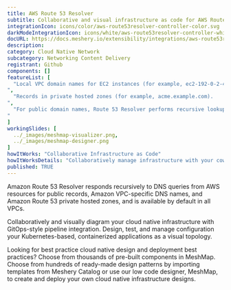 ```yaml
---
title: AWS Route 53 Resolver
subtitle: Collaborative and visual infrastructure as code for AWS Route 53 Resolver
integrationIcon: icons/color/aws-route53resolver-controller-color.svg
darkModeIntegrationIcon: icons/white/aws-route53resolver-controller-white.svg
docURL: https://docs.meshery.io/extensibility/integrations/aws-route53resolver-controller
description: 
category: Cloud Native Network
subcategory: Networking Content Delivery
registrant: Github
components: []
featureList: [
  "Local VPC domain names for EC2 instances (for example, ec2-192-0-2-44.compute-1.amazonaws.com).
",
  "Records in private hosted zones (for example, acme.example.com).
",
  "For public domain names, Route 53 Resolver performs recursive lookups against public name servers on the internet.
"
]
workingSlides: [
  ../_images/meshmap-visualizer.png,
  ../_images/meshmap-designer.png
]
howItWorks: "Collaborative Infrastructure as Code"
howItWorksDetails: "Collaboratively manage infrastructure with your coworkers synchronously sharing the same designs."
published: TRUE
---
```

<p>
Amazon Route 53 Resolver responds recursively to DNS queries from AWS resources for public records, Amazon VPC-specific DNS names, and Amazon Route 53 private hosted zones, and is available by default in all VPCs.
</p>
<p>
    Collaboratively and visually diagram your cloud native infrastructure with GitOps-style pipeline integration. Design, test, and manage configuration your Kubernetes-based, containerized applications as a visual topology.
</p>
<p>
    Looking for best practice cloud native design and deployment best practices? Choose from thousands of pre-built components in MeshMap. Choose from hundreds of ready-made design patterns by importing templates from Meshery Catalog or use our low code designer, MeshMap, to create and deploy your own cloud native infrastructure designs.
</p>
